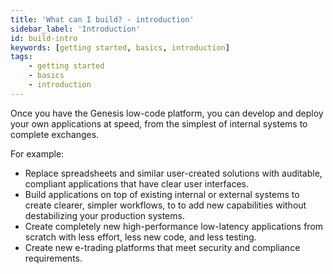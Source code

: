 ```yaml
---
title: 'What can I build? - introduction'
sidebar_label: 'Introduction'
id: build-intro
keywords: [getting started, basics, introduction]
tags:
    - getting started
    - basics
    - introduction
---
```


Once you have the Genesis low-code platform, you can develop and deploy your own applications at speed, from the simplest of internal systems to complete exchanges.

For example:

- Replace spreadsheets and similar user-created solutions with auditable, compliant applications that have clear user interfaces.
- Build applications on top of existing internal or external systems to create clearer, simpler workflows, to to add new capabilities without destabilizing your production systems.
- Create completely new high-performance low-latency applications from scratch with less effort, less new code, and less testing.
- Create new e-trading platforms that meet security and compliance requirements.
